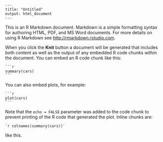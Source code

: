     ---
    title: "Untitled"
    output: html_document
    ---

This is an R Markdown document. Markdown is a simple formatting syntax for authoring HTML, PDF, and MS Word documents. For more details on using R Markdown see <http://rmarkdown.rstudio.com>.

When you click the **Knit** button a document will be generated that includes both content as well as the output of any embedded R code chunks within the document. You can embed an R code chunk like this:

    ```r
    summary(cars)
    ```

You can also embed plots, for example:

    ```r
    plot(cars)
    ```

Note that the `echo = FALSE` parameter was added to the code chunk to prevent printing of the R code that generated the plot. Inline chunks are:

    `r colnames(summary(cars))`

like this.


